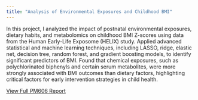 ```yaml
---
title: "Analysis of Environmental Exposures and Childhood BMI"
---
```


In this project, I analyzed the impact of postnatal environmental exposures, dietary habits, and metabolomics on childhood BMI Z-scores using data from the Human Early-Life Exposome (HELIX) study. Applied advanced statistical and machine learning techniques, including LASSO, ridge, elastic net, decision tree, random forest, and gradient boosting models, to identify significant predictors of BMI. Found that chemical exposures, such as polychlorinated biphenyls and certain serum metabolites, were more strongly associated with BMI outcomes than dietary factors, highlighting critical factors for early intervention strategies in child health.

[View Full PM606 Report](~/Desktop/Allison/Website/PM606Report.html)